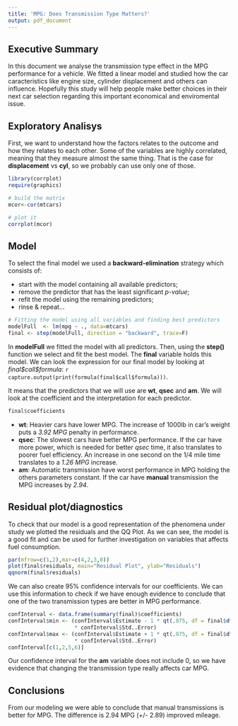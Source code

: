 ```yaml
---
title: 'MPG: Does Transmission Type Matters?'
output: pdf_document
---
```

## Executive Summary
In this document we analyse the transmission type effect in the MPG performance for a vehicle. We fitted a linear model and studied how the car caracteristics like engine size, cylinder displacement and others can influence. Hopefully this study will help people make better choices in their next car selection regarding this important economical and enviromental issue.

## Exploratory Analisys
First, we want to understand how the factors relates to the outcome and how they relates to each other. Some of the variables are highly correlated, meaning that they measure almost the same thing. That is the case for **displacement** vs **cyl**, so we probably can use only one of those. 
```r
library(corrplot)
require(graphics)

# build the matrix
mcor<-cor(mtcars)

# plot it
corrplot(mcor)
```

## Model
To select the final model we used a **backward-elimination** strategy which consists of: 

- start with the model containing all available predictors;
- remove the predictor that has the least significant *p-value*;
- refit the model using the remaining predictors;
- rinse & repeat...

```r
# Fitting the model using all variables and finding best predictors
modelFull  <- lm(mpg ~ ., data=mtcars)
final <- step(modelFull, direction = "backward", trace=F)
```

In **modelFull** we fitted the model with all predictors. Then, using the **step()** function we select and fit the best model. The **final** variable holds this model. We can look the expression for our final model by looking at *final\$call\$formula*: `r capture.output(print(formula(final$call$formula)))`.

It means that the predictors that we will use are **wt**, **qsec** and **am**. We will look at the coefficient and the interpretation for each predictor.

```r
final$coefficients
```

- **wt**: Heavier cars have lower MPG. The increase of 1000lb in car's weight puts a *3.92 MPG* penalty in performance.
- **qsec**: The slowest cars have better MPG performance. If the car have more power, which is needed for better *qsec* time, it also translates to poorer fuel efficiency. An increase in one second on the 1/4 mile time translates to a *1.26 MPG* increase.
- **am**: Automatic transmission have worst performance in MPG holding the others parameters constant. If the car have **manual** transmission the MPG increases by *2.94*.

## Residual plot/diagnostics
To check that our model is a good representation of the phenomena under study we plotted the residuals and the QQ Plot. As we can see, the model is a good fit and can be used for further investigation on variables that affects fuel consumption.
```r
par(mfrow=c(1,2),mar=c(4,2,3,0))
plot(final$residuals, main="Residual Plot", ylab="Residuals")
qqnorm(final$residuals)
```

We can also create 95% confidence intervals for our coefficients. We can use this information to check if we have enough evidence to conclude that one of the two transmission types are better in MPG performance.

```r
confInterval <- data.frame(summary(final)$coefficients)
confInterval$min <- (confInterval$Estimate - 1 * qt(.975, df = final$df)
                     * confInterval$Std..Error)
confInterval$max <- (confInterval$Estimate + 1 * qt(.975, df = final$df)
                     * confInterval$Std..Error)
confInterval[c(1,2,5,6)]
```

Our confidence interval for the **am** variable does not include 0, so we have evidence that changing the transmission type really affects car MPG.

## Conclusions
From our modeling we were able to conclude that manual transmissions is better for MPG. The difference is 2.94 MPG (+/- 2.89) improved mileage.